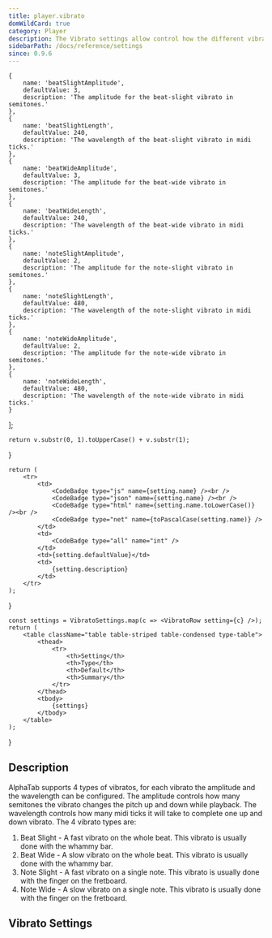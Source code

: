 ```yaml
---
title: player.vibrato
domWildCard: true
category: Player
description: The Vibrato settings allow control how the different vibrato types are generated for audio. 
sidebarPath: /docs/reference/settings
since: 0.9.6
---
```


<SinceBadge since="0.9.6" />


    {
        name: 'beatSlightAmplitude',
        defaultValue: 3,
        description: 'The amplitude for the beat-slight vibrato in semitones.'
    },
    {
        name: 'beatSlightLength',
        defaultValue: 240,
        description: 'The wavelength of the beat-slight vibrato in midi ticks.'
    },
    {
        name: 'beatWideAmplitude',
        defaultValue: 3,
        description: 'The amplitude for the beat-wide vibrato in semitones.'
    },
    {
        name: 'beatWideLength',
        defaultValue: 240,
        description: 'The wavelength of the beat-wide vibrato in midi ticks.'
    },
    {
        name: 'noteSlightAmplitude',
        defaultValue: 2,
        description: 'The amplitude for the note-slight vibrato in semitones.'
    },
    {
        name: 'noteSlightLength',
        defaultValue: 480,
        description: 'The wavelength of the note-slight vibrato in midi ticks.'
    },
    {
        name: 'noteWideAmplitude',
        defaultValue: 2,
        description: 'The amplitude for the note-wide vibrato in semitones.'
    },
    {
        name: 'noteWideLength',
        defaultValue: 480,
        description: 'The wavelength of the note-wide vibrato in midi ticks.'
    }
];

    return v.substr(0, 1).toUpperCase() + v.substr(1);
}

    return (
        <tr>
            <td>
                <CodeBadge type="js" name={setting.name} /><br />
                <CodeBadge type="json" name={setting.name} /><br />
                <CodeBadge type="html" name={setting.name.toLowerCase()} /><br />
                <CodeBadge type="net" name={toPascalCase(setting.name)} />
            </td>
            <td>
                <CodeBadge type="all" name="int" />
            </td>
            <td>{setting.defaultValue}</td>
            <td>
                {setting.description}
            </td>
        </tr>
    );
}

    const settings = VibratoSettings.map(c => <VibratoRow setting={c} />);
    return (
        <table className="table table-striped table-condensed type-table">
            <thead>
                <tr>
                    <th>Setting</th>
                    <th>Type</th>
                    <th>Default</th>
                    <th>Summary</th>
                </tr>
            </thead>    
            <tbody> 
                {settings}
            </tbody>
        </table>
    );
}


## Description

AlphaTab supports 4 types of vibratos, for each vibrato the amplitude and the wavelength can be configured. The amplitude controls how many semitones
the vibrato changes the pitch up and down while playback. The wavelength controls how many midi ticks it will take to complete one up and down vibrato.
The 4 vibrato types are: 

1. Beat Slight - A fast vibrato on the whole beat. This vibrato is usually done with the whammy bar.
2. Beat Wide - A slow vibrato on the whole beat. This vibrato is usually done with the whammy bar.
3. Note Slight - A fast vibrato on a single note. This vibrato is usually done with the finger on the fretboard.
4. Note Wide - A slow vibrato on a single note. This vibrato is usually done with the finger on the fretboard.

## Vibrato Settings

<VibratoTable />